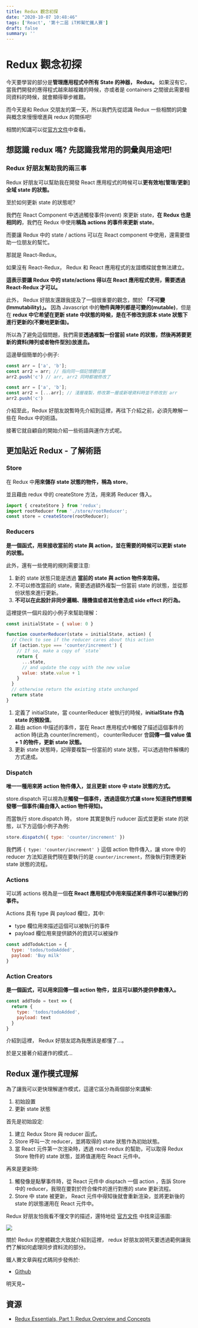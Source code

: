 ```yaml
---
title: Redux 觀念初探
date: "2020-10-07 10:48:46"
tags: ['React', '第十二屆 iT邦幫忙鐵人賽']
draft: false
summary: ''
---
```


# Redux 觀念初探

今天要學習的部分是**管理應用程式中所有 State 的神器， Redux。** 如果沒有它，當我們開發的應得程式越來越複雜的時候，亦或者是 containers 之間彼此需要相同資料的時候，就會顯得舉步維艱。


而今天是和 Redux 交朋友的第一天，所以我們先從認識 Redux 一些相關的詞彙與概念來慢慢增進與 redux 的關係吧!

相關的知識可以從[官方文件](https://redux.js.org/tutorials/essentials/part-1-overview-concepts#redux-essentials-part-1-redux-overview-and-concepts)中查看。

## 想認識 redux 嗎? 先認識我常用的詞彙與用途吧!

### Redux 好朋友幫助我的兩三事

Redux 好朋友可以幫助我在開發 React 應用程式的時候可以**更有效地[管理/更新]全域 state 的狀態。**

至於如何更新 state 的狀態呢?

我們在 React Component 中透過觸發事件(event) 來更新 state，**在 Redux 也是相同的**，我們在 Redux 中使用**稱為 actions 的事件來更新 state**。

而要讓 Redux 中的 state / actions 可以在 React component 中使用，還需要借助一位朋友的幫忙。

那就是 React-Redux。

如果沒有 React-Redux， Redux 和 React 應用程式的友誼橋樑就會無法建立。

**這表示要讓 Redux 中的 state/actions 得以在 React 應用程式使用，需要透過 React-Redux 才可以。**

此外， Redux 好朋友還跟我提及了一個很重要的觀念，關於 **「不可變(Immutability)」。**
因為 Javascript 中的**物件與陣列都是可變的(mutable)**，但是在 **redux 中它希望在更新 state 中狀態的時候，是在不修改到原本 state 狀態下進行更新的(不變地更新值)。**

所以為了避免這個問題，我們需要**透過複製一份當前 state 的狀態，然後再將要更新的資料(陣列或者物件型別)放進去。**

這邊舉個簡單的小例子:

```javascript
const arr = ['a', 'b'];
const arr2 = arr; // 指向同一個記憶體位置
arr2.push('c') // arr, arr2 同時都被修改了
```

```javascript
const arr = ['a', 'b'];
const arr2 = [...arr]; // 淺層複製，修改第一層或新增資料時並不修改到 arr
arr2.push('c')
```

介紹至此，Redux 好朋友說暫時先介紹到這裡，再往下介紹之前，必須先瞭解一些在 Redux 中的術語。

接著它就自顧自的開始介紹一些術語與運作方式呢。

## 更加貼近 Redux - 了解術語

### Store

在 Redux 中**用來儲存 state 狀態的物件，稱為 store**。

並且藉由 redux 中的 createStore 方法，用來將 Reducer 傳入。

```javascript
import { createStore } from 'redux';
import rootReducer from './store/rootReducer';
const store = createStore(rootReducer);
```

### Reducers

**是一個函式，用來接收當前的 state 與 action，並在需要的時候可以更新 state 的狀態。**

此外，還有一些使用的規則需要注意:

1. 新的 state 狀態只能是透過 **當前的 state 與 action 物件來取得。**
2. 不可以修改當前的 state，需要透過額外複製一份當前 state 的狀態，並從那份狀態來進行更新。
3. **不可以在此設計非同步邏輯、隨機值或者其他會造成 side effect 的行為。**

這裡提供一個片段的小例子來幫助理解：

```javascript
const initialState = { value: 0 }

function counterReducer(state = initialState, action) {
  // Check to see if the reducer cares about this action
  if (action.type === 'counter/increment') {
    // If so, make a copy of `state`
    return {
      ...state,
      // and update the copy with the new value
      value: state.value + 1
    }
  }
  // otherwise return the existing state unchanged
  return state
}
```

1. 定義了 initialState，當 counterReducer 被執行的時候，**initialState 作為 state 的預設值**。
2. 藉由 action 中描述的事件，當在 React 應用程式中觸發了描述這個事件的 action 時(此為 counter/increment)， counterReducer 會**回傳一個 value 值 + 1 的物件，更新 state 狀態。**
3. 更新 state 狀態時，記得要複製一份當前的 state 狀態，可以透過物件解構的方式達成。

### Dispatch

**唯一一種用來將 action 物件傳入，並且更新 store 中  state 狀態的方式。**

store.dispatch 可以視為是**觸發一個事件，透過這個方式讓 store 知道我們想要觸發哪一個事件(藉由傳入 action 物件得知)。**

而當執行 store.dispatch 時， store 其實是執行 ruducer 函式並更新 state 的狀態，以下方這個小例子為例:

```javascript
store.dispatch({ type: 'counter/increment' })
```

我們將 `{ type: 'counter/increment' }` 這個 action 物件傳入，讓 store 中的 reducer 方法知道我們現在要執行的是 `counter/increment`，然後執行對應更新 state 狀態的流程。

### Actions

可以將 actions 視為是一個**在 React 應用程式中用來描述某件事件可以被執行的事件。**

Actions 具有 type 與 payload 欄位，其中:

- type 欄位用來描述這個可以被執行的事件
- payload 欄位用來提供額外的資訊可以被操作

```javascript
const addTodoAction = {
  type: 'todos/todoAdded',
  payload: 'Buy milk'
}
```

### Action Creators

**是一個函式，可以用來回傳一個 action 物件，並且可以額外提供參數傳入。**

```javascript
const addTodo = text => {
  return {
    type: 'todos/todoAdded',
    payload: text
  }
}
```

介紹到這裡， Redux 好朋友認為我應該是都懂了...。

於是又接著介紹運作的模式...

## Redux 運作模式理解

為了讓我可以更快理解運作模式，這邊它區分為兩個部分來講解:

1. 初始設置
2. 更新 state 狀態

首先是初始設定:

1. 建立 Redux Store 與 reducer 函式。
2. Store 呼叫一次 reducer，並將取得的 state 狀態作為初始狀態。
3. 當 React 元件第一次渲染時，透過 react-redux 的幫助，可以取得 Redux Store 物件的 state 狀態，並將值運用在 React 元件中。

再來是更新時:

1. 觸發像是點擊事件時，從 React 元件中 disptach 一個 action ，告訴 Store 中的 reducer，我現在要對於符合條件的進行對應的 state 更新流程。
2. Store 中 state 被更新， React 元件中得知後就會重新渲染，並將更新後的 state 的狀態運用在 React 元件中。

Redux 好朋友怕我看不懂文字的描述，還特地從 [官方文件](https://redux.js.org/tutorials/essentials/part-1-overview-concepts#redux-application-data-flow) 中找來這張圖:

![](https://redux.js.org/img/tutorials/essentials/ReduxDataFlowDiagram.gif)

關於 Redux 的整體觀念大致就介紹到這裡， redux 好朋友說明天要透過範例讓我們了解如何處理同步資料流的部分。

鐵人賽文章與程式碼同步發佈於:
- [Github](https://github.com/penghuachen/React_30)

明天見~


## 資源 

- [Redux Essentials, Part 1: Redux Overview and Concepts](https://redux.js.org/tutorials/essentials/part-1-overview-concepts#redux-essentials-part-1-redux-overview-and-concepts)